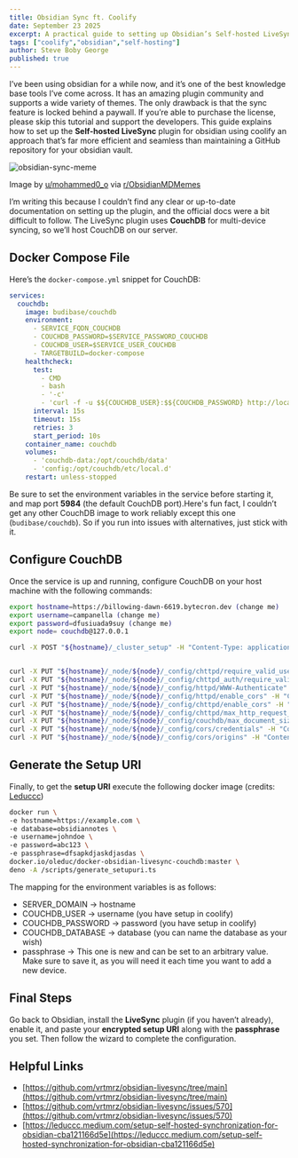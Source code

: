 ```yaml
---
title: Obsidian Sync ft. Coolify
date: September 23 2025
excerpt: A practical guide to setting up Obsidian’s Self-hosted LiveSync plugin using Coolify. Starting with deploying CouchDB through Docker Compose, then configuring it securely for multi-device sync.
tags: ["coolify","obsidian","self-hosting"]
author: Steve Boby George
published: true
---
```


I’ve been using obsidian for a while now, and it’s one of the best knowledge base tools I’ve come across. It has an amazing plugin community and supports a wide variety of themes. The only drawback is that the sync feature is locked behind a paywall. If you’re able to purchase the license, please skip this tutorial and support the developers. This guide explains how to set up the **Self-hosted LiveSync** plugin for obsidian using coolify an approach that’s far more efficient and seamless than maintaining a GitHub repository for your obsidian vault. 

![obsidian-sync-meme](images/obsidian-sync-meme.jpeg)
<div className="text-center italic">
  Image by <a href="https://www.reddit.com/user/mohammed0_o/" target="_blank" rel="noopener noreferrer">u/mohammed0_o</a> via <a href="https://www.reddit.com/r/ObsidianMDMemes/" target="_blank" rel="noopener noreferrer">r/ObsidianMDMemes</a>
</div>


I’m writing this because I couldn’t find any clear or up-to-date documentation on setting up the plugin, and the official docs were a bit difficult to follow. The LiveSync plugin uses **CouchDB** for multi-device syncing, so we’ll host CouchDB on our server.
## Docker Compose File
Here’s the `docker-compose.yml` snippet for CouchDB:
```yml
services:
  couchdb:
    image: budibase/couchdb
    environment:
      - SERVICE_FQDN_COUCHDB
      - COUCHDB_PASSWORD=$SERVICE_PASSWORD_COUCHDB
      - COUCHDB_USER=$SERVICE_USER_COUCHDB
      - TARGETBUILD=docker-compose
    healthcheck:
      test:
        - CMD
        - bash
        - '-c'
        - 'curl -f -u $${COUCHDB_USER}:$${COUCHDB_PASSWORD} http://localhost:5984/'
      interval: 15s
      timeout: 15s
      retries: 3
      start_period: 10s
    container_name: couchdb
    volumes:
      - 'couchdb-data:/opt/couchdb/data'
      - 'config:/opt/couchdb/etc/local.d'
    restart: unless-stopped
```
Be sure to set the environment variables in the service before starting it, and map port **5984** (the default CouchDB port).Here's fun fact, I couldn’t get any other CouchDB image to work reliably except this one (`budibase/couchdb`). So if you run into issues with alternatives, just stick with it.
## Configure CouchDB
Once the service is up and running, configure CouchDB on your host machine with the following commands:
```bash
export hostname=https://billowing-dawn-6619.bytecron.dev (change me)
export username=campanella (change me)
export password=dfusiuada9suy (change me)
export node= couchdb@127.0.0.1

curl -X POST "${hostname}/_cluster_setup" -H "Content-Type: application/json" -d "{\"action\":\"enable_single_node\",\"username\":\"${username}\",\"password\":\"${password}\",\"bind_address\":\"0.0.0.0\",\"port\":5984,\"singlenode\":true}"  --user "${username}:${password}"


curl -X PUT "${hostname}/_node/${node}/_config/chttpd/require_valid_user" -H "Content-Type: application/json" -d '"true"' --user "${username}:${password}"
curl -X PUT "${hostname}/_node/${node}/_config/chttpd_auth/require_valid_user" -H "Content-Type: application/json" -d '"true"' --user "${username}:${password}"
curl -X PUT "${hostname}/_node/${node}/_config/httpd/WWW-Authenticate" -H "Content-Type: application/json" -d '"Basic realm=\"couchdb\""' --user "${username}:${password}"
curl -X PUT "${hostname}/_node/${node}/_config/httpd/enable_cors" -H "Content-Type: application/json" -d '"true"' --user "${username}:${password}"
curl -X PUT "${hostname}/_node/${node}/_config/chttpd/enable_cors" -H "Content-Type: application/json" -d '"true"' --user "${username}:${password}"
curl -X PUT "${hostname}/_node/${node}/_config/chttpd/max_http_request_size" -H "Content-Type: application/json" -d '"4294967296"' --user "${username}:${password}"
curl -X PUT "${hostname}/_node/${node}/_config/couchdb/max_document_size" -H "Content-Type: application/json" -d '"50000000"' --user "${username}:${password}"
curl -X PUT "${hostname}/_node/${node}/_config/cors/credentials" -H "Content-Type: application/json" -d '"true"' --user "${username}:${password}"
curl -X PUT "${hostname}/_node/${node}/_config/cors/origins" -H "Content-Type: application/json" -d '"app://obsidian.md,capacitor://localhost,http://localhost"' --user "${username}:${password}"
```
## Generate the Setup URI
Finally, to get the **setup URI** execute the following docker image (credits: [Leduccc](https://leduccc.medium.com/))
```bash
docker run \  
-e hostname=https://example.com \  
-e database=obsidiannotes \  
-e username=johndoe \  
-e password=abc123 \  
-e passphrase=dfsapkdjaskdjasdas \  
docker.io/oleduc/docker-obsidian-livesync-couchdb:master \  
deno -A /scripts/generate_setupuri.ts
```
The mapping for the environment variables is as follows:  
- SERVER_DOMAIN -> hostname  
- COUCHDB_USER -> username (you have setup in coolify)
- COUCHDB_PASSWORD -> password (you have setup in coolify)
- COUCHDB_DATABASE -> database (you can name the database as your wish)
- passphrase -> This one is new and can be set to an arbitrary value. Make sure to save it, as you will need it each time you want to add a new device.
## Final Steps
Go back to Obsidian, install the **LiveSync** plugin (if you haven’t already), enable it, and paste your **encrypted setup URI** along with the **passphrase** you set. Then follow the wizard to complete the configuration.
## Helpful Links
- [https://github.com/vrtmrz/obsidian-livesync/tree/main](https://github.com/vrtmrz/obsidian-livesync/tree/main)
- [https://github.com/vrtmrz/obsidian-livesync/issues/570](https://github.com/vrtmrz/obsidian-livesync/issues/570)
- [https://leduccc.medium.com/setup-self-hosted-synchronization-for-obsidian-cba121166d5e](https://leduccc.medium.com/setup-self-hosted-synchronization-for-obsidian-cba121166d5e)
